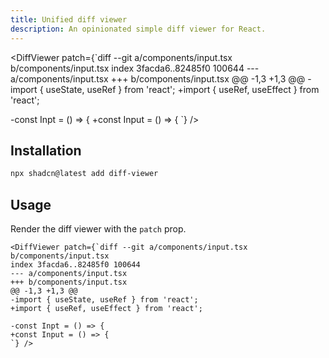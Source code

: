 ```yaml
---
title: Unified diff viewer
description: An opinionated simple diff viewer for React. 
---
```




<DiffViewer patch={`diff --git a/components/input.tsx b/components/input.tsx
index 3facda6..82485f0 100644
--- a/components/input.tsx
+++ b/components/input.tsx
@@ -1,3 +1,3 @@
-import { useState, useRef } from 'react';
+import { useRef, useEffect } from 'react';
    
-const Inpt = () => {
+const Input = () => {
`} />


## Installation


```bash
npx shadcn@latest add diff-viewer
```

## Usage

Render the diff viewer with the `patch` prop.

```tsx
<DiffViewer patch={`diff --git a/components/input.tsx b/components/input.tsx
index 3facda6..82485f0 100644
--- a/components/input.tsx
+++ b/components/input.tsx
@@ -1,3 +1,3 @@
-import { useState, useRef } from 'react';
+import { useRef, useEffect } from 'react';
  
-const Inpt = () => {
+const Input = () => {
`} />
```

